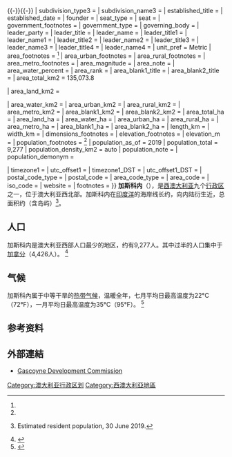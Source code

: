 {{noteTA|G1=Country}}
{{Infobox settlement
| name = 加斯科内
| native_name =
| native_name_lang = <!-- ISO 639-2 code e.g. "fr" for French. If more than one, use {{lang}} instead -->
| settlement_type = [[西澳大利亚地区|西澳大利亚地区]]
| image_skyline =
| image_alt =
| image_caption =
| image_flag =
| flag_alt =
| image_seal =
| seal_alt =
| image_shield =
| shield_alt =
| etymology =
| nickname =
| motto =
| image_map = <mapframe text="加斯科内在西澳大利亚的位置。" width="300" height="500" zoom="4" latitude="-24" longitude="113">
{ "type": "ExternalData", "service": "page", "title": "Western Australian region - Gascoyne.map" }
</mapframe>
| map_alt =
| map_caption =
| pushpin_map =
| pushpin_map_alt =
| pushpin_map_caption =
| pushpin_label_position =
| coordinates = 
| coor_pinpoint =
| coordinates_footnotes =
| subdivision_type = 國家
| subdivision_name = [[澳大利亚|澳大利亚]]
| subdivision_type1 = 州份
| subdivision_name1 = [[西澳大利亚州|西澳大利亚州]]
| subdivision_type2 = [[西澳大利亞州地方政府區域|地方政府]]
| subdivision_name2 = {{le|卡那封郡 (澳大利亞)|Shire of Carnarvon|卡那封郡}}{{-}}{{le|埃克斯茅斯郡|Shire of Exmouth}}{{-}}{{le|鯊魚灣郡|Shire of Shark Bay}}{{-}}{{le|上加斯科因郡|Shire of Upper Gascoyne}}
| subdivision_type3 =
| subdivision_name3 =
| established_title =
| established_date =
| founder =
| seat_type =
| seat =
| government_footnotes =
| government_type =
| governing_body =
| leader_party =
| leader_title =
| leader_name =
| leader_title1 =
| leader_name1 =
| leader_title2 =
| leader_name2 =
| leader_title3 =
| leader_name3 =
| leader_title4 =
| leader_name4 =
| unit_pref = Metric
<!-- ALL fields with measurements have automatic unit conversion -->
<!-- for references: use <ref> tags -->
| area_footnotes = <ref name=ABSLGA2019/> 
| area_urban_footnotes = <!-- <ref> </ref> -->
| area_rural_footnotes = <!-- <ref> </ref> -->
| area_metro_footnotes = <!-- <ref> </ref> -->
| area_magnitude = <!-- <ref> </ref> -->
| area_note =
| area_water_percent =
| area_rank =
| area_blank1_title =
| area_blank2_title =
<!-- square kilometers -->
| area_total_km2 = 135,073.8

| area_land_km2 =

| area_water_km2 =
| area_urban_km2 =
| area_rural_km2 =
| area_metro_km2 =
| area_blank1_km2 =
| area_blank2_km2 =
<!-- hectares -->
| area_total_ha =
| area_land_ha =
| area_water_ha =
| area_urban_ha =
| area_rural_ha =
| area_metro_ha =
| area_blank1_ha =
| area_blank2_ha =
| length_km =
| width_km =
| dimensions_footnotes =
| elevation_footnotes =
| elevation_m =
| population_footnotes = <ref name=ABSLGA2019/>
| population_as_of = 2019
| population_total = 9,277
| population_density_km2 = auto
| population_note =
| population_demonym =

| timezone1 =
| utc_offset1 =
| timezone1_DST =
| utc_offset1_DST =
| postal_code_type =
| postal_code =
| area_code_type =
| area_code =
| iso_code =
| website = <!-- {{URL|example.com}} -->
| footnotes =
}}
'''加斯科内'''（{{lang-en|Gascoyne}}），是[[西澳大利亚州|西]][[澳大利亚|澳大利亚]]九个[[西澳大利亚地区|行政区]]之一，位于澳大利亚西北部。加斯科内在[[印度洋|印度洋]]的海岸线长约{{convert|600|km|abbr=on}}，向内陆衍生近{{convert|500|km|abbr=on}}，总面积约{{convert|135,073.8|km2|abbr=on}}（含岛屿）<ref name=ABSLGA2019>{{cite web|title=Regional Population: Population Estimates by Local Government Area, 2018 to 2019|url=https://www.abs.gov.au/statistics/people/population/regional-population/2018-19#data-download|website=Australian Bureau of Statistics|publisher=[[Australian_Bureau_of_Statistics|Australian Bureau of Statistics]]|date=25 March 2020|accessdate=24 May 2021|archive-date=2019-08-11|archive-url=https://web.archive.org/web/20190811123452/https://www.abs.gov.au/ausstats/abs@.nsf/mf/3218.0#data-download}} Estimated resident population, 30 June 2019.</ref>。

== 人口 ==
加斯科内是澳大利亚西部人口最少的地区，约有9,277人。其中过半的人口集中于[[加拿分_(西澳州)|加拿分]]（4,426人）。
<ref name="cucrh">{{Cite web|url=http://www.cucrh.uwa.edu.au/index.php/students/preparation-for-rural-placement/190-towns-carnarvon#population|title=Carnarvon|accessdate=2012-06-21|publisher=Combined Universities Centre for Rural Health|deadurl=yes|archiveurl=https://web.archive.org/web/20110220015955/http://www.cucrh.uwa.edu.au/index.php/students/preparation-for-rural-placement/190-towns-carnarvon#population|archivedate=2011-02-20}}</ref>

== 气候 ==
加斯科內属于中等干旱的[[热带气候|热带气候]]，温暖全年，七月平均日最高温度为22°C（72°F），一月平均日最高温度为35°C（95°F）。
<ref name="gdc">{{Cite web |url=http://www.gdc.wa.gov.au/uploads/files/gascoynegeographicperspective.doc |title=Gascoyne Geographic Perspective |accessdate=2012-06-21 |format=doc |publisher=Gascoyne Development Commission |deadurl=yes |archiveurl=https://web.archive.org/web/20120325060315/http://www.gdc.wa.gov.au/uploads/files/gascoynegeographicperspective.doc |archivedate=2012-03-25 }}</ref>

== 参考资料 ==
{{Reflist}}

==外部連結==
{{Commons}}
* [http://www.gdc.wa.gov.au/ Gascoyne Development Commission] {{Wayback|url=http://www.gdc.wa.gov.au/ |date=20220520173336 }}

[[Category:澳大利亚行政区划|Category:澳大利亚行政区划]]
[[Category:西澳大利亞地區|Category:西澳大利亞地區]]